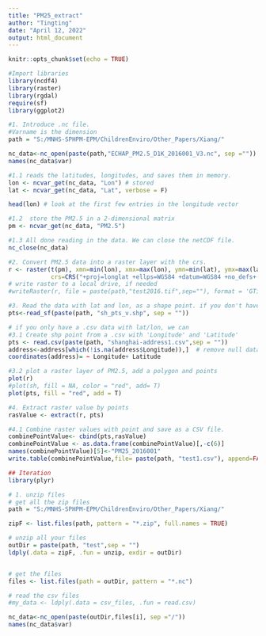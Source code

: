 ---
title: "PM25_extract"
author: "Tingting"
date: "April 12, 2022"
output: html_document
---

```{r setup, include=FALSE}
knitr::opts_chunk$set(echo = TRUE)
```


```{r pressure, echo=FALSE}
#Import libraries
library(ncdf4)
library(raster)
library(rgdal)
require(sf)
library(ggplot2)
```

```{r}
#1. Introduce .nc file. 
#Varname is the dimension
path = "S:/MNHS-SPHPM-EPM/ChildrenEnviro/Other_Papers/Xiang/"

nc_data<-nc_open(paste(path,"ECHAP_PM2.5_D1K_2016001_V3.nc", sep =""))
names(nc_data$var)

#1.1 reads the latitudes, longitudes, and saves them in memory.
lon <- ncvar_get(nc_data, "Lon") # stored
lat <- ncvar_get(nc_data, "Lat", verbose = F)

head(lon) # look at the first few entries in the longitude vector
```

```{r}
#1.2  store the PM2.5 in a 2-dimensional matrix
pm <- ncvar_get(nc_data, "PM2.5")
```

```{r}
#1.3 All done reading in the data. We can close the netCDF file.
nc_close(nc_data) 
```

```{r}
#2. Convert PM2.5 data into a raster layer with the crs.
r <- raster(t(pm), xmn=min(lon), xmx=max(lon), ymn=min(lat), ymx=max(lat),
            crs=CRS("+proj=longlat +ellps=WGS84 +datum=WGS84 +no_defs+ towgs84=0,0,0"))
# write raster to a local drive, if needed
#writeRaster(r, file = paste(path,"test2016.tif",sep=""), format = 'GTiff', overwrite = TRUE)
```

```{r}
#3. Read the data with lat and lon, as a shape point. if you don't have a point shapefile, then no need to run this.
pts<-read_sf(paste(path, "sh_pts_v.shp", sep = ""))
```

```{r}
# if you only have a .csv data with lat/lon, we can
#3.1 Create shp point from a .csv with 'Longitude' and 'Latitude'
pts <- read.csv(paste(path, "shanghai-address1.csv",sep = ""))
address<-address[which(!is.na(address$Longitude)),]  # remove null data
coordinates(address)= ~ Longitude+ Latitude
```

```{r}
#3.2 plot a raster layer of PM2.5, add a polygon and points
plot(r)
#plot(sh, fill = NA, color = "red", add= T)
plot(pts, fill = "red", add = T)
```

```{r}
#4. Extract raster value by points 
rasValue <- extract(r, pts)

#4.1 Combine raster values with point and save as a CSV file.
combinePointValue<- cbind(pts,rasValue)
combinePointValue <- as.data.frame(combinePointValue)[,-c(6)]
names(combinePointValue)[5]<-"PM25_2016001"
write.table(combinePointValue,file= paste(path, "test1.csv"), append=FALSE, sep= ",", row.names = FALSE, col.names=TRUE)
```

```{r}
## Iteration 
library(plyr)

# 1. unzip files 
# get all the zip files
path = "S:/MNHS-SPHPM-EPM/ChildrenEnviro/Other_Papers/Xiang/"

zipF <- list.files(path, pattern = "*.zip", full.names = TRUE)

# unzip all your files
outDir = paste(path, "test",sep = "")
ldply(.data = zipF, .fun = unzip, exdir = outDir)


# get the files
files <- list.files(path = outDir, pattern = "*.nc")

# read the csv files
#my_data <- ldply(.data = csv_files, .fun = read.csv)

nc_data<-nc_open(paste(outDir,files[i], sep ="/"))
names(nc_data$var)

```
